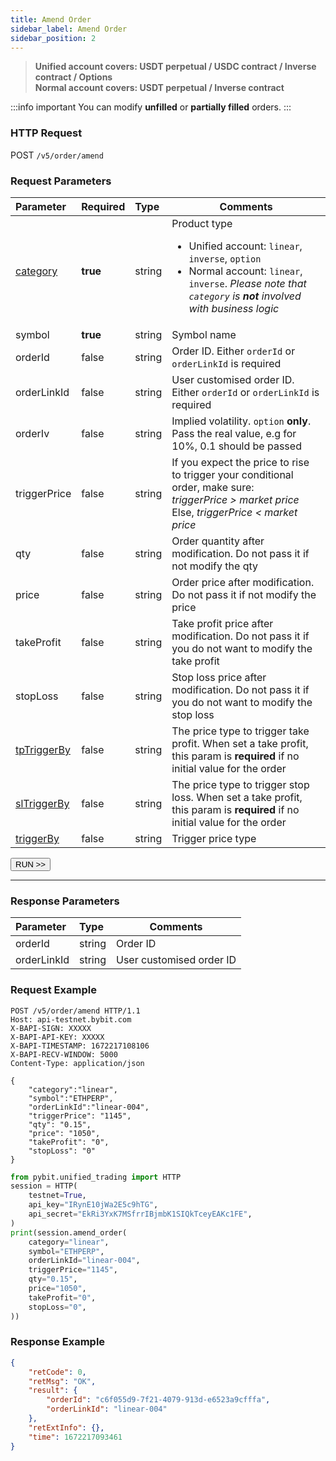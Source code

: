 ```yaml
---
title: Amend Order
sidebar_label: Amend Order
sidebar_position: 2
---
```

> **Unified account covers: USDT perpetual / USDC contract / Inverse contract / Options**<br/>
> **Normal account covers: USDT perpetual / Inverse contract**

:::info important
You can modify **unfilled** or **partially filled** orders.
:::

### HTTP Request
POST `/v5/order/amend`

### Request Parameters
| Parameter | Required | Type | Comments|
|:----- |:-------|:-----|------ |
|[category](../enum#category) |**true** |string |Product type <ul><li>Unified account: `linear`, `inverse`, `option`</li><li>Normal account: `linear`, `inverse`. _Please note that `category` is **not** involved with business logic_</li></ul> |
|symbol |**true** |string |Symbol name|
|orderId |false |string |Order ID. Either `orderId` or `orderLinkId` is required |
|orderLinkId |false |string |User customised order ID. Either `orderId` or `orderLinkId` is required |
|orderIv |false |string |Implied volatility. `option` **only**. Pass the real value, e.g for 10%, 0.1 should be passed |
|triggerPrice |false |string |If you expect the price to rise to trigger your conditional order, make sure:<br/> _triggerPrice > market price_<br/>Else, _triggerPrice < market price_|
|qty |false |string |Order quantity after modification. Do not pass it if not modify the qty|
|price |false |string |Order price after modification. Do not pass it if not modify the price|
|takeProfit |false |string |Take profit price after modification. Do not pass it if you do not want to modify the take profit |
|stopLoss |false |string |Stop loss price after modification. Do not pass it if you do not want to modify the stop loss |
|[tpTriggerBy](../enum#triggerby) |false |string |The price type to trigger take profit. When set a take profit, this param is **required** if no initial value for the order|
|[slTriggerBy](../enum#triggerby) |false |string |The price type to trigger stop loss. When set a take profit, this param is **required** if no initial value for the order|
|[triggerBy](../enum#triggerby) |false |string |Trigger price type|

<a href="/api-explorer/v5/trade/amend-order"><Button>RUN >></Button></a>

---

### Response Parameters
| Parameter | Type | Comments|
|:----- |:-----|----- |
|orderId |string |Order ID |
|orderLinkId |string |User customised order ID |

### Request Example

<Tabs groupId="programming-languages">
<TabItem value="http" label="HTTP">

```http
POST /v5/order/amend HTTP/1.1
Host: api-testnet.bybit.com
X-BAPI-SIGN: XXXXX
X-BAPI-API-KEY: XXXXX
X-BAPI-TIMESTAMP: 1672217108106
X-BAPI-RECV-WINDOW: 5000
Content-Type: application/json

{
    "category":"linear",
    "symbol":"ETHPERP",
    "orderLinkId":"linear-004",
    "triggerPrice": "1145",
    "qty": "0.15",
    "price": "1050",
    "takeProfit": "0",
    "stopLoss": "0"
}
```

</TabItem>
<TabItem value="python" label="Python">

```python
from pybit.unified_trading import HTTP
session = HTTP(
    testnet=True,
    api_key="IRynE10jWa2E5c9hTG",
    api_secret="EkRi3YxK7MSfrrIBjmbK1SIQkTceyEAKc1FE",
)
print(session.amend_order(
    category="linear",
    symbol="ETHPERP",
    orderLinkId="linear-004",
    triggerPrice="1145",
    qty="0.15",
    price="1050",
    takeProfit="0",
    stopLoss="0",
))
```

</TabItem>
</Tabs>

### Response Example

```json
{
    "retCode": 0,
    "retMsg": "OK",
    "result": {
        "orderId": "c6f055d9-7f21-4079-913d-e6523a9cfffa",
        "orderLinkId": "linear-004"
    },
    "retExtInfo": {},
    "time": 1672217093461
}
```